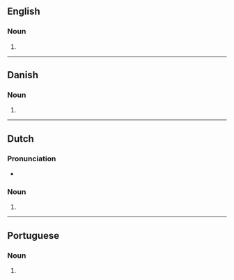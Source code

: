 {{also|Websites|web-sites|web sites|Web sites}}

==English==

===Noun===
{{head|en|noun plural form}}

# {{plural of|website|lang=en}}

----

==Danish==

===Noun===
{{head|da|noun form|g=n|g2=c}}

# {{plural indefinite of|website|lang=da}}

----

==Dutch==

===Pronunciation===
* {{audio|Nl-websites.ogg|Audio|lang=nl}}

===Noun===
{{head|nl|noun plural form}}

# {{nl-noun form of|pl|website}}

----

==Portuguese==

===Noun===
{{head|pt|noun plural form}}

# {{plural of|website|lang=pt}}